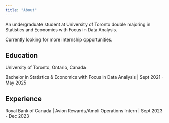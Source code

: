 ```yaml
---
title: "About"
---
```


An undergraduate student at University of Toronto double majoring in Statistics and Economics with Focus in Data Analysis.

Currently looking for more internship opportunities.

## Education

University of Toronto, Ontario, Canada

Bachelor in Statistics & Economics with Focus in Data Analysis \| Sept 2021 - May 2025

## Experience

Royal Bank of Canada \| Avion Rewards/Ampli Operations Intern \| Sept 2023 - Dec 2023


